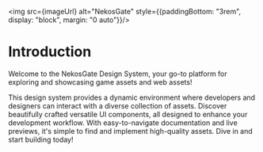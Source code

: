 
<Meta title='Introduction' />

<img src={imageUrl} alt="NekosGate" style={{paddingBottom: "3rem", display: "block", margin: "0 auto"}}/>

# Introduction

Welcome to the NekosGate Design System, your go-to platform for exploring and showcasing game assets and web assets!

This design system provides a dynamic environment where developers and designers can interact with a diverse collection of assets. Discover beautifully crafted versatile UI components, all designed to enhance your development workflow. With easy-to-navigate documentation and live previews, it's simple to find and implement high-quality assets. Dive in and start building today!
